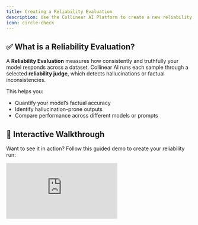 ```yaml
---
title: Creating a Reliability Evaluation
description: Use the Collinear AI Platform to create a new reliability evaluation.
icon: circle-check
---
```

## ✅ What is a Reliability Evaluation?

A **Reliability Evaluation** measures how consistently and truthfully your model responds across a dataset. Collinear AI runs each sample through a selected **reliability judge**, which detects hallucinations or factual inconsistencies.

This helps you:

- Quantify your model’s factual accuracy
- Identify hallucination-prone outputs
- Compare performance across different models or prompts


## 🎥 Interactive Walkthrough

Want to see it in action? Follow this guided demo to create your reliability run:

<div style={{ position: 'relative', paddingBottom: 'calc(56.67989417989418% + 41px)', height: 0, width: '100%' }}>
      <iframe
        src="https://demo.arcade.software/al0t0gUv3LWe9YAxnk5S?embed&embed_mobile=tab&embed_desktop=inline&show_copy_link=true"
        title="Streamline AI Model Evaluations with Collinear"
        frameBorder="0"
        loading="lazy"
        allowFullScreen
        allow="clipboard-write"
        style={{ position: 'absolute', top: 0, left: 0, width: '100%', height: '100%', colorScheme: 'light' }}
      />
    </div>


# Introduction

Once you connect your model or upload your dataset, you can run a reliability evaluation on it using Collinear AI's suite of reliability judges.

---

## 🚀 Getting Started

After connecting your model or uploading your dataset, you can initiate a **reliability evaluation** using one of Collinear AI’s reliability judges.

---

## 🧑‍⚖️ Select a Judge

Choose from the following reliability models:

1. **Lynx 8B** – Patronus AI’s off-the-shelf model for hallucination detection.
2. **Veritas Nano** – Collinear’s ultra-fast binary classifier for hallucination detection.
3. **Veritas** – Collinear’s advanced large model for in-depth hallucination detection.
4. **Prompted Model** – Use any custom model with a tailored prompt for flexible evaluation.

---

## 🧠 Select a Context Engine

Choose how you'd like to include contextual grounding during evaluation:

### Options

1. **Use Context From Dataset**
   Pulls relevant context directly from your uploaded dataset.

2. **Add Context Engine**
   Use a RAG (Retrieve-and-Generate) engine to provide additional context.

#### Required Fields for RAG Integration:

- **Content Engine API Key** – Authenticate securely with your context engine.
- **RAG Host** – URL for the server powering the RAG service.
- **Index** – Optimized data structure for efficient search and retrieval.
- **Namespace** – Logical grouping to avoid identifier conflicts.
- **Top K** – Controls how many of the top results to fetch from the index.

---
